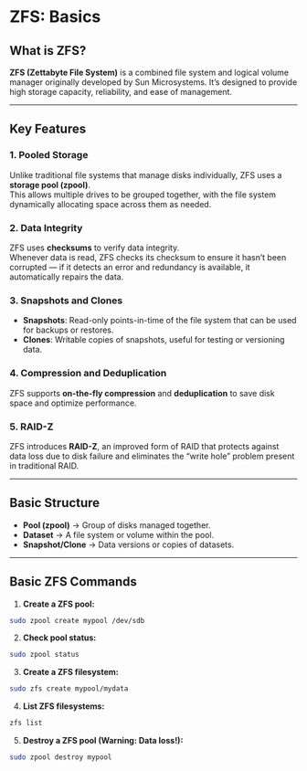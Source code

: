 
# ZFS: Basics 


## What is ZFS?
**ZFS (Zettabyte File System)** is a combined file system and logical volume manager originally developed by Sun Microsystems. It’s designed to provide high storage capacity, reliability, and ease of management.

---

## Key Features

### 1. **Pooled Storage**
Unlike traditional file systems that manage disks individually, ZFS uses a **storage pool (zpool)**.  
This allows multiple drives to be grouped together, with the file system dynamically allocating space across them as needed.

### 2. **Data Integrity**
ZFS uses **checksums** to verify data integrity.  
Whenever data is read, ZFS checks its checksum to ensure it hasn’t been corrupted — if it detects an error and redundancy is available, it automatically repairs the data.

### 3. **Snapshots and Clones**
- **Snapshots**: Read-only points-in-time of the file system that can be used for backups or restores.
- **Clones**: Writable copies of snapshots, useful for testing or versioning data.

### 4. **Compression and Deduplication**
ZFS supports **on-the-fly compression** and **deduplication** to save disk space and optimize performance.

### 5. **RAID-Z**
ZFS introduces **RAID-Z**, an improved form of RAID that protects against data loss due to disk failure and eliminates the “write hole” problem present in traditional RAID.

---

## Basic Structure

- **Pool (zpool)** → Group of disks managed together.
- **Dataset** → A file system or volume within the pool.
- **Snapshot/Clone** → Data versions or copies of datasets.

---

## Basic ZFS Commands

1. **Create a ZFS pool:**

```bash
sudo zpool create mypool /dev/sdb
```

2. **Check pool status:**

```bash
sudo zpool status
```

3. **Create a ZFS filesystem:**

```bash
sudo zfs create mypool/mydata
```

4. **List ZFS filesystems:**

```bash
zfs list
```

5. **Destroy a ZFS pool (Warning: Data loss!):**

```bash
sudo zpool destroy mypool
```